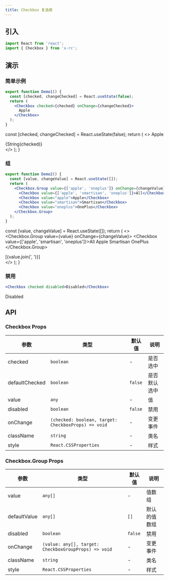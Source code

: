 ```yaml
---
title: Checkbox 复选框
---
```



## 引入

```jsx
import React from 'react';
import { Checkbox } from 'x-rc';
```

## 演示

### 简单示例

```jsx
export function Demo1() {
  const [checked, changeChecked] = React.useState(false);
  return (
    <Checkbox checked={checked} onChange={changeChecked}>
      Apple
    </Checkbox>
  );
}
```

  const [checked, changeChecked] = React.useState(false);
  return (
    <>
      <Checkbox checked={checked} onChange={changeChecked}>
        Apple
      </Checkbox>
      <div>{String(checked)}</div>
    </>
  );
}

<Demo1 />

### 组

```jsx
export function Demo2() {
  const [value, changeValue] = React.useState([]);
  return (
    <Checkbox.Group value={['apple', 'oneplus']} onChange={changeValue}>
      <Checkbox value={['apple', 'smartisan', 'oneplus']}>All</Checkbox>
      <Checkbox value="apple">Apple</Checkbox>
      <Checkbox value="smartisan">Smartisan</Checkbox>
      <Checkbox value="oneplus">OnePlus</Checkbox>
    </Checkbox.Group>
  );
}
```

  const [value, changeValue] = React.useState([]);
  return (
    <>
      <Checkbox.Group value={value} onChange={changeValue}>
        <Checkbox value={['apple', 'smartisan', 'oneplus']}>All</Checkbox>
        <Checkbox value="apple">Apple</Checkbox>
        <Checkbox value="smartisan">Smartisan</Checkbox>
        <Checkbox value="oneplus">OnePlus</Checkbox>
      </Checkbox.Group>
      <div>[{value.join(', ')}]</div>
    </>
  );
}

<Demo2 />

### 禁用

```jsx
<Checkbox checked disabled>Disabled</Checkbox>
```

<Checkbox checked disabled>Disabled</Checkbox>

## API

### Checkbox Props

| 参数 | 类型 | 默认值 | 说明 |
|-----|------|-------|-----|
| checked | `boolean` | - | 是否选中 |
| defaultChecked | `boolean` | `false` | 是否默认选中 |
| value | `any` | - | 值 |
| disabled | `boolean` | `false` | 禁用 |
| onChange | `(checked: boolean, target: CheckboxProps) => void` | - | 变更事件 |
| className | `string` | - | 类名 |
| style | `React.CSSProperties` | - | 样式 |

### Checkbox.Group Props

| 参数 | 类型 | 默认值 | 说明 |
|-----|------|-------|-----|
| value | `any[]` | - | 值数组 |
| defaultValue | `any[]` | `[]` | 默认的值数组 |
| disabled | `boolean` | `false` | 禁用 |
| onChange | `(value: any[], target: CheckboxGroupProps) => void` | - | 变更事件 |
| className | `string` | - | 类名 |
| style | `React.CSSProperties` | - | 样式 |
